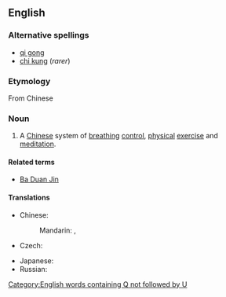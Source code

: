 ==English==
{{wikipedia}}
===Alternative spellings===
* [[qi gong]]
* [[chi kung]] (''rarer'')

===Etymology===
From Chinese {{zh-tsp|氣功|气功|qìgōng}}

===Noun===
{{en-noun|-}}

# A [[Chinese]] system of [[breathing]] [[control]], [[physical]] [[exercise]] and [[meditation]].

====Related terms====
* [[Ba Duan Jin]]

====Translations====
{{trans-top|system of breathing control}}
* Chinese:
*: Mandarin: {{t-|cmn|氣功|sc=Hani|xs=Mandarin}},  {{t-|cmn|气功|tr=qìgōng|sc=Hani|xs=Mandarin}}
* Czech: {{t-|cs|čchi-kung|m}}
{{trans-mid}}
* Japanese: {{t|ja|気功|tr=きこう, kikō|sc=Jpan}}
* Russian: {{t|ru|цигун|m|tr=cigún|sc=Cyrl}}
{{trans-bottom}}
[[Category:English words containing Q not followed by U]]